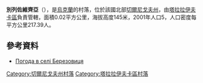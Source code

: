 {{coord|50|52|38|N|33|2|12|E|scale:100000|display=title}}

'''別列佐維齊亞'''（{{lang-uk|Березовиця}}），是[[烏克蘭|烏克蘭]]的村落，位於該國北部[[切爾尼戈夫州|切爾尼戈夫州]]，由[[塔拉拉伊夫卡區|塔拉拉伊夫卡區]]負責管轄，面積0.02平方公里，海拔高度145米，2001年人口5，人口密度每平方公里217.39人。

==參考資料==
* [http://weather.in.ua/ua/chernigovskaja/1028 Погода в селі Березовиця]{{Wayback|url=http://weather.in.ua/ua/chernigovskaja/1028 |date=20111220121313 }}

[[Category:切爾尼戈夫州村落|Category:切爾尼戈夫州村落]]
[[Category:塔拉拉伊夫卡區村落|Category:塔拉拉伊夫卡區村落]]


{{Chernihiv-geo-stub}}